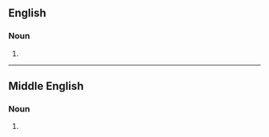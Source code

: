 ==English==

===Noun===
{{en-noun}}

# {{obsolete form of|en|lancegay}}

----

==Middle English==

===Noun===
{{head|enm|noun}}

# {{alt form|enm|launcegay}}